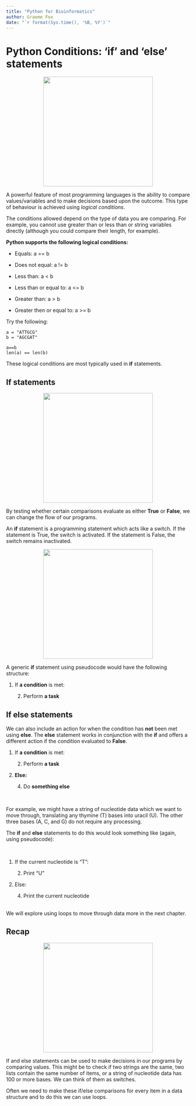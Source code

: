 ```yaml
---
title: "Python for Bioinformatics"
author: Graeme Fox
date: "`r format(Sys.time(), '%B, %Y')`"
---
```


# Python Conditions: 'if' and 'else' statements

<center>![](../images/if_else.jpeg){height=300px}</center>

A powerful feature of most programming languages is the ability to compare values/variables
and to make decisions based upon the outcome. This type of behaviour is achieved using
*logical conditions*. 

The conditions allowed depend on the type of data you are comparing. For example,
you cannot use greater than or less than or string variables directly (although
you could compare their length, for example).

<b>Python supports the following logical conditions:</b>

* Equals:  a == b  
 
* Does not equal:   a != b
 
* Less than:    a < b
 
* Less than or equal to:  a <= b
 
* Greater than:  a > b
 
* Greater then or equal to:  a >= b

Try the following:
```
a = "ATTGCG"
b = "AGCGAT"

a==b
len(a) == len(b)
```

These logical conditions are most typically used in <b>if</b> statements.

## If statements
<center>![](../images/if_icon.png){height=300px}</center>

By testing whether certain comparisons evaluate as either <b>True</b> or <b>False</b>, we can change the flow of our programs.

An <b>if</b> statement is a programming statement which acts like a switch.
If the statement is True, the switch is activated. If the statement is False,
the switch remains inactivated.

<center>![](../images/switch_icon.webp){height=300px}</center>

A generic <b>if</b> statement using pseudocode would have the following structure:
<br>

1. If <b>a condition</b> is met:

    2. Perform <b>a task</b>

## If else statements

We can also include an action for when the condition has <b>not</b> been met using <b>else</b>.
The <b>else</b> statement works in conjunction with the <b>if</b> and offers a different action if the condition evaluated to <b>False</b>.
<br>

1. If <b>a condition</b> is met:

    2. Perform <b>a task</b>

3. <b>Else:</b>

    4. Do <b>something else</b>

<br>

For example, we might have a string of nucleotide data which we want to move through, translating any thymine (T) bases into uracil (U).
The other three bases (A, C, and G) do not require any processing.

The <b>if</b> and <b>else</b> statements to do this would look something like (again, using pseudocode):

<br>

1. If the current nucleotide is "T":

    2. Print "U"

3. Else:

    4. Print the current nucleotide
    
<br>
We will explore using loops to move through data more in the next chapter.

## Recap

<center>![](../images/recap.webp){height=300px}</center>

If and else statements can be used to make decisions in our programs by comparing values.
This might be to check if two strings are the same, two lists contain the same number of items,
or a string of nucleotide data has 100 or more bases. We can think of them as switches.

Often we need to make these if/else comparisons for every item in a data structure and to
do this we can use loops.
